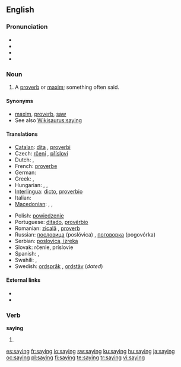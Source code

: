 ==English==

{{rank|across|answer|early|448|saying|talk|spirit|sometimes}}

===Pronunciation===
* {{IPA|/ˈseɪɪŋ/}}
* {{audio|en-us-saying.ogg|Audio (US)}}
* {{rhymes|eɪɪŋ}}
* {{hyphenation|say|ing}}

===Noun===
{{en-noun}}

# A [[proverb]] or [[maxim]]; something often said.

====Synonyms====
* [[maxim]], [[proverb]], [[saw]]
* See also [[Wikisaurus:saying]]

====Translations====
{{trans-top|proverb or maxim}}
* [[Catalan]]: [[dita]] {{f}}, [[proverbi]] {{m}}
* Czech: [[rčení]] {{n}}, [[přísloví]]  {{n}}
* Dutch: {{t-|nl|gezegde|n}}, {{t+|nl|spreekwoord|n}}
* French: [[proverbe]] {{m}}
* German: {{t+|de|Sprichwort|n}}
* Greek: {{t+|el|απόφθεγμα|n|tr=apóftheɣma|sc=Grek}}, {{t+|el|παροιμία|f|tr=parimía|sc=Grek}}
* Hungarian: {{t+|hu|mondás}}, {{t+|hu|közmondás}}, {{t-|hu|szólásmondás}}
* [[Interlingua]]: [[dicto]], [[proverbio]]
* Italian: {{t+|it|proverbio|m}}
* [[Macedonian]]: {{t|mk|поговорка|f|tr=pogóvorka|sc=Cyrl|xs=Macedonian}},  {{t-|mk|изрека|f|tr=ízreka|sc=Cyrl|xs=Macedonian}},  {{t|mk|пословица|f|tr=poslóvica|sc=Cyrl|xs=Macedonian}}
{{trans-mid}}
* Polish: [[powiedzenie]]
* Portuguese: [[ditado]], [[provérbio]]
* Romanian: [[zicală]] {{f}}, [[proverb]]
* Russian: [[пoслoвицa]] (poslóvica) {{f}}, [[пoгoвoркa]] (pogovórka)  {{f}}
* Serbian: [[poslovica, izreka]] {{f}}
* Slovak: rčenie,  príslovie  {{n}}
* Spanish: {{t-|es|dicho|m}}, {{t-|es|proverbio|m}}
* Swahili: {{t|sw|misemo|xs=Swahili}},  {{t|sw|msemo|xs=Swahili}}
* Swedish: [[ordspråk]] {{n}}, [[ordstäv]] {{n}} (''dated'')
{{trans-bottom}}

====External links====
* {{R:Webster 1913}}
* {{R:Century 1911}}

===Verb===
'''saying'''

# {{present participle of|[[say]]}}

[[es:saying]]
[[fr:saying]]
[[io:saying]]
[[sw:saying]]
[[ku:saying]]
[[hu:saying]]
[[ja:saying]]
[[oc:saying]]
[[pl:saying]]
[[fi:saying]]
[[te:saying]]
[[tr:saying]]
[[vi:saying]]